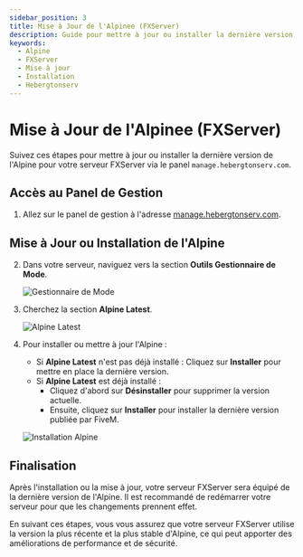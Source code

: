 ```yaml
---
sidebar_position: 3
title: Mise à Jour de l'Alpinee (FXServer)
description: Guide pour mettre à jour ou installer la dernière version de l'Alpine pour votre serveur FXServer sur Hebergtonserv
keywords:
  - Alpine
  - FXServer
  - Mise à jour
  - Installation
  - Hebergtonserv
---
```



# Mise à Jour de l'Alpinee (FXServer)

Suivez ces étapes pour mettre à jour ou installer la dernière version de l'Alpine pour votre serveur FXServer via le panel `manage.hebergtonserv.com`.

## Accès au Panel de Gestion

1. Allez sur le panel de gestion à l'adresse [manage.hebergtonserv.com](https://manage.hebergtonserv.com).

## Mise à Jour ou Installation de l'Alpine

2. Dans votre serveur, naviguez vers la section **Outils Gestionnaire de Mode**.
   
   ![Gestionnaire de Mode](https://i.imgur.com/pNLp9SB.png)

3. Cherchez la section **Alpine Latest**.

   ![Alpine Latest](https://i.imgur.com/8uGoUKL.png)

4. Pour installer ou mettre à jour l'Alpine :
   - Si **Alpine Latest** n'est pas déjà installé : Cliquez sur **Installer** pour mettre en place la dernière version.
   - Si **Alpine Latest** est déjà installé : 
     - Cliquez d'abord sur **Désinstaller** pour supprimer la version actuelle.
     - Ensuite, cliquez sur **Installer** pour installer la dernière version publiée par FiveM.

   ![Installation Alpine](https://i.imgur.com/p6zsg0y.png)

## Finalisation

Après l'installation ou la mise à jour, votre serveur FXServer sera équipé de la dernière version de l'Alpine. Il est recommandé de redémarrer votre serveur pour que les changements prennent effet.

En suivant ces étapes, vous vous assurez que votre serveur FXServer utilise la version la plus récente et la plus stable d'Alpine, ce qui peut apporter des améliorations de performance et de sécurité.
